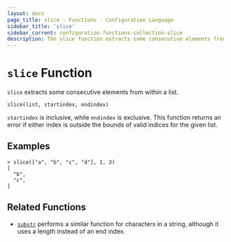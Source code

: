 ```yaml
---
layout: docs
page_title: slice - Functions - Configuration Language
sidebar_title: 'slice'
sidebar_current: configuration-functions-collection-slice
description: The slice function extracts some consecutive elements from within a list.
---
```


# `slice` Function

`slice` extracts some consecutive elements from within a list.

```hcl
slice(list, startindex, endindex)
```

`startindex` is inclusive, while `endindex` is exclusive. This function returns
an error if either index is outside the bounds of valid indices for the given
list.

## Examples

```
> slice(["a", "b", "c", "d"], 1, 3)
[
  "b",
  "c",
]
```

## Related Functions

- [`substr`](../string/substr.html) performs a similar function for characters in a
  string, although it uses a length instead of an end index.
